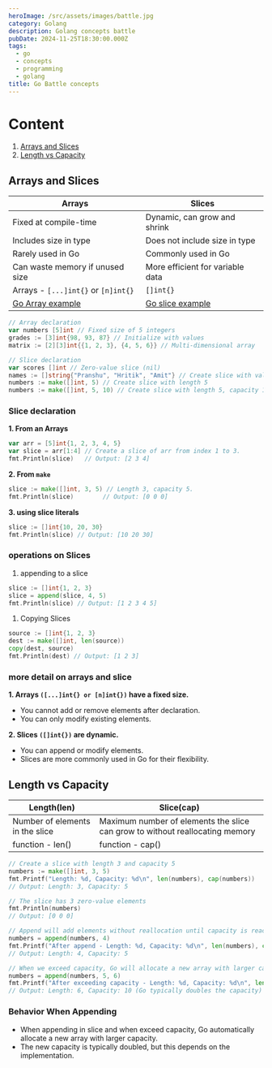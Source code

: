 ```yaml
---
heroImage: /src/assets/images/battle.jpg
category: Golang
description: Golang concepts battle
pubDate: 2024-11-25T18:30:00.000Z
tags:
  - go
  - concepts
  - programming
  - golang
title: Go Battle concepts
---
```


# Content

1. [Arrays and Slices](#arrays-and-slices)
2. [Length vs Capacity](#length-vs-capacity)

## Arrays and Slices

| Arrays                                                                           | Slices                                                                           |
| -------------------------------------------------------------------------------- | -------------------------------------------------------------------------------- |
| Fixed at compile-time                                                            | Dynamic, can grow and shrink                                                     |
| Includes size in type                                                            | Does not include size in type                                                    |
| Rarely used in Go                                                                | Commonly used in Go                                                              |
| Can waste memory if unused size                                                  | More efficient for variable data                                                 |
| Arrays - `[...]int{}` or `[n]int{}`                                              | `[]int{}`                                                                        |
| [Go Array example](https://github.com/kitparl/dust-repo/tree/main/go/06_Arrays/) | [Go slice example](https://github.com/kitparl/dust-repo/tree/main/go/07_Slices/) |

```go
// Array declaration
var numbers [5]int // Fixed size of 5 integers
grades := [3]int{98, 93, 87} // Initialize with values
matrix := [2][3]int{{1, 2, 3}, {4, 5, 6}} // Multi-dimensional array

// Slice declaration
var scores []int // Zero-value slice (nil)
names := []string{"Pranshu", "Hritik", "Amit"} // Create slice with values
numbers := make([]int, 5) // Create slice with length 5
numbers := make([]int, 5, 10) // Create slice with length 5, capacity 10
```

### Slice declaration

**1. From an Arrays**

```go
var arr = [5]int{1, 2, 3, 4, 5}
var slice = arr[1:4] // Create a slice of arr from index 1 to 3.
fmt.Println(slice)   // Output: [2 3 4]
```

**2. From `make`**

```go
slice := make([]int, 3, 5) // Length 3, capacity 5.
fmt.Println(slice)        // Output: [0 0 0]
```

**3. using slice literals**

```go
slice := []int{10, 20, 30}
fmt.Println(slice) // Output: [10 20 30]
```

### operations on Slices

1. appending to a slice

```go
slice := []int{1, 2, 3}
slice = append(slice, 4, 5)
fmt.Println(slice) // Output: [1 2 3 4 5]
```

1. Copying Slices

```go
source := []int{1, 2, 3}
dest := make([]int, len(source))
copy(dest, source)
fmt.Println(dest) // Output: [1 2 3]
```

### more detail on arrays and slice

**1. Arrays `([...]int{} or [n]int{})` have a fixed size.**

- You cannot add or remove elements after declaration.
- You can only modify existing elements.

**2. Slices `([]int{})` are dynamic.**

- You can append or modify elements.
- Slices are more commonly used in Go for their flexibility.

## Length vs Capacity

| Length(len)                     | Slice(cap)                                                                   |
| ------------------------------- | ---------------------------------------------------------------------------- |
| Number of elements in the slice | Maximum number of elements the slice can grow to without reallocating memory |
| function - len()                | function - cap()                                                             |

```go
// Create a slice with length 3 and capacity 5
numbers := make([]int, 3, 5)
fmt.Printf("Length: %d, Capacity: %d\n", len(numbers), cap(numbers))
// Output: Length: 3, Capacity: 5

// The slice has 3 zero-value elements
fmt.Println(numbers)
// Output: [0 0 0]

// Append will add elements without reallocation until capacity is reached
numbers = append(numbers, 4)
fmt.Printf("After append - Length: %d, Capacity: %d\n", len(numbers), cap(numbers))
// Output: Length: 4, Capacity: 5

// When we exceed capacity, Go will allocate a new array with larger capacity
numbers = append(numbers, 5, 6)
fmt.Printf("After exceeding capacity - Length: %d, Capacity: %d\n", len(numbers), cap(numbers))
// Output: Length: 6, Capacity: 10 (Go typically doubles the capacity)
```

### Behavior When Appending

- When appending in slice and when exceed capacity, Go automatically allocate a new array with larger capacity.
- The new capacity is typically doubled, but this depends on the implementation.
